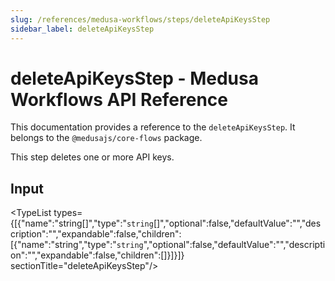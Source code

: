```yaml
---
slug: /references/medusa-workflows/steps/deleteApiKeysStep
sidebar_label: deleteApiKeysStep
---
```



# deleteApiKeysStep - Medusa Workflows API Reference

This documentation provides a reference to the `deleteApiKeysStep`. It belongs to the `@medusajs/core-flows` package.

This step deletes one or more API keys.

## Input

<TypeList types={[{"name":"string[]","type":"`string`[]","optional":false,"defaultValue":"","description":"","expandable":false,"children":[{"name":"string","type":"`string`","optional":false,"defaultValue":"","description":"","expandable":false,"children":[]}]}]}  sectionTitle="deleteApiKeysStep"/>
